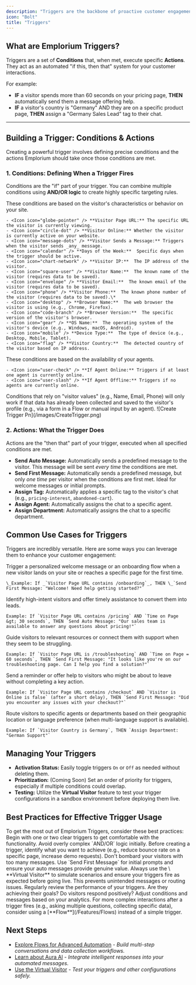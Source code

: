 ```yaml
---
description: "Triggers are the backbone of proactive customer engagement in Emplorium. By setting up intelligent rules, you can ensure your visitors receive the right message at the right time, guiding them through their journey, collecting valuable information, or offering timely assistance without requiring manual intervention."
icon: "Bolt"
title: "Triggers"
---
```


## What are Emplorium Triggers?

Triggers are a set of **Conditions** that, when met, execute specific **Actions**. They act as an automated "if this, then that" system for your customer interactions.

For example:

- **IF** a visitor spends more than 60 seconds on your pricing page, **THEN** automatically send them a message offering help.
- **IF** a visitor's country is "Germany" AND they are on a specific product page, **THEN** assign a "Germany Sales Lead" tag to their chat.

---

## Building a Trigger: Conditions & Actions

Creating a powerful trigger involves defining precise conditions and the actions Emplorium should take once those conditions are met.

### 1. **Conditions: Defining When a Trigger Fires**

Conditions are the "if" part of your trigger. You can combine multiple conditions using **AND/OR logic** to create highly specific targeting rules.

<AccordionGroup>
  <Accordion title="Visitor-Based Conditions">
    These conditions are based on the visitor's characteristics or behavior on your site.

    - <Icon icon="globe-pointer" /> **Visitor Page URL:** The specific URL the visitor is currently viewing.
    - <Icon icon="circle-dot" /> **Visitor Online:** Whether the visitor is currently active on your website.
    - <Icon icon="message-dots" /> **Visitor Sends a Message:** Triggers when the visitor sends _any_ message.
    - <Icon icon="calendar" /> **Days of the Week:**  Specific days when the trigger should be active.
    - <Icon icon="chart-network" /> **Visitor IP:**  The IP address of the visitor.
    - <Icon icon="square-user" /> **Visitor Name:**  The known name of the visitor (requires data to be saved).
    - <Icon icon="envelope" /> **Visitor Email:**  The known email of the visitor (requires data to be saved).
    - <Icon icon="phone" /> **Visitor Phone:**  The known phone number of the visitor (requires data to be saved).\*
    - <Icon icon="desktop" /> **Browser Name:**  The web browser the visitor is using (e.g., Chrome, Firefox).
    - <Icon icon="code-branch" /> **Browser Version:**  The specific version of the visitor's browser.
    - <Icon icon="gear" /> **OS Name:**  The operating system of the visitor's device (e.g., Windows, macOS, Android).
    - <Icon icon="mobile" /> **Device Type:**  The type of device (e.g., Desktop, Mobile, Tablet).
    - <Icon icon="flag" /> **Visitor Country:**  The detected country of the visitor based on IP address.
  </Accordion>
  <Accordion title="Agent-Based Conditions">
    These conditions are based on the availability of your agents.

    - <Icon icon="user-check" /> **If Agent Online:** Triggers if at least one agent is currently online.
    - <Icon icon="user-slash" /> **If Agent Offline:** Triggers if no agents are currently online.
  </Accordion>
</AccordionGroup>

<Note>
  Conditions that rely on "visitor values" (e.g., Name, Email, Phone) will only work if that data has already been collected and saved to the visitor's profile (e.g., via a form in a Flow or manual input by an agent).
</Note>

<Frame>
  ![Create Trigger Pn](/images/CreateTrigger.png)
</Frame>

### 2. **Actions: What the Trigger Does**

Actions are the "then that" part of your trigger, executed when all specified conditions are met.

- <Icon icon="message-dots" /> **Send Auto Message:** Automatically sends a predefined message to the visitor. This message will be sent _every time_ the conditions are met.
- <Icon icon="comment-dots" /> **Send First Message:** Automatically sends a predefined message, but only _one time_ per visitor when the conditions are first met. Ideal for welcome messages or initial prompts.
- <Icon icon="tags" /> **Assign Tag:** Automatically applies a specific tag to the visitor's chat (e.g., `pricing-interest`, `abandoned-cart`).
- <Icon icon="user-tie" /> **Assign Agent:** Automatically assigns the chat to a specific agent.
- <Icon icon="building" /> **Assign Department:** Automatically assigns the chat to a specific department.

## Common Use Cases for Triggers

Triggers are incredibly versatile. Here are some ways you can leverage them to enhance your customer engagement:

<CardGroup cols={2}>
  <Card title="Proactive Greetings & Onboarding" icon="comments-dollar">
    Trigger a personalized welcome message or an onboarding flow when a new visitor lands on your site or reaches a specific page for the first time.

    \_Example: If _`Visitor Page URL contains /onboarding`_, THEN \_`Send First Message: "Welcome! Need help getting started?"`
  </Card>
  <Card title="Sales & Lead Qualification" icon="dollar-sign">
    Identify high-intent visitors and offer timely assistance to convert them into leads.

    Example: If `Visitor Page URL contains /pricing` AND `Time on Page &gt; 30 seconds`, THEN `Send Auto Message: "Our sales team is available to answer any questions about pricing!"`
  </Card>
</CardGroup>

<CardGroup cols={2}>
  <Card title="Support & Self-Service" icon="life-ring">
    Guide visitors to relevant resources or connect them with support when they seem to be struggling.

    Example: If `Visitor Page URL is /troubleshooting` AND `Time on Page = 60 seconds`, THEN `Send First Message: "It looks like you're on our troubleshooting page. Can I help you find a solution?"`
  </Card>
  <Card title="Re-engaging Abandoned Sessions" icon="shop">
    Send a reminder or offer help to visitors who might be about to leave without completing a key action.

    Example: If `Visitor Page URL contains /checkout` AND `Visitor is Online is false` (after a short delay), THEN `Send First Message: "Did you encounter any issues with your checkout?"`
  </Card>
  <Card title="Localized Support" icon="map-location-dot">
    Route visitors to specific agents or departments based on their geographic location or language preference (when multi-language support is available).

    Example: If `Visitor Country is Germany`, THEN `Assign Department: "German Support"`
  </Card>
</CardGroup>

## Managing Your Triggers

- **Activation Status:** Easily toggle triggers `On` or `Off` as needed without deleting them.
- **Prioritization:** (Coming Soon) Set an order of priority for triggers, especially if multiple conditions could overlap.
- **Testing:** Utilize the **Virtual Visitor** feature to test your trigger configurations in a sandbox environment before deploying them live.

## Best Practices for Effective Trigger Usage

<Tip>
  To get the most out of Emplorium Triggers, consider these best practices:
</Tip>

<Steps>
  <Step title="Start Simple">
    Begin with one or two clear triggers to get comfortable with the functionality. Avoid overly complex `AND/OR` logic initially.
  </Step>
  <Step title="Define Clear Goals">
    Before creating a trigger, identify what you want to achieve (e.g., reduce bounce rate on a specific page, increase demo requests).
  </Step>
  <Step title="Avoid Overwhelm">
    Don't bombard your visitors with too many messages. Use `Send First Message` for initial prompts and ensure your auto messages provide genuine value.
  </Step>
  <Step title="Test Thoroughly">
    Always use the \<Icon icon="user-secret" /\> **Virtual Visitor** to simulate scenarios and ensure your triggers fire as expected before going live. This prevents unintended messages or routing issues.
  </Step>
  <Step title="Monitor & Refine">
    Regularly review the performance of your triggers. Are they achieving their goals? Do visitors respond positively? Adjust conditions and messages based on your analytics.
  </Step>
  <Step title="Pair with Flows (Advanced)">
    For more complex interactions after a trigger fires (e.g., asking multiple questions, collecting specific data), consider using a [**Flow**](/Features/Flows) instead of a simple trigger.
  </Step>
</Steps>

## Next Steps

- [Explore Flows for Advanced Automation](/Features/Flows) - _Build multi-step conversations and data collection workflows._
- [Learn about Aura AI](/Features/AuraAi) - _Integrate intelligent responses into your automated messages._
- [Use the Virtual Visitor](/Features/VirtualVisitor) - _Test your triggers and other configurations safely._